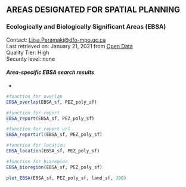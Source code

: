 ## **AREAS DESIGNATED FOR SPATIAL PLANNING**    

### **Ecologically and Biologically Significant Areas (EBSA)**    
Contact: <Liisa.Peramaki@dfo-mpo.gc.ca>  
Last retrieved on: January 21, 2021 from [Open Data](https://open.canada.ca/data/en/dataset/d2d6057f-d7c4-45d9-9fd9-0a58370577e0)  
Quality Tier: High  
Security level: none  

#### ***Area-specific EBSA search results***    

*
```r
#function for overlap
EBSA_overlap(EBSA_sf, PEZ_poly_sf)
```

```r
#function for report
EBSA_report(EBSA_sf, PEZ_poly_sf)
```

```r
#function for report url
EBSA_reporturl(EBSA_sf, PEZ_poly_sf)
```

```r
#function for location
EBSA_location(EBSA_sf, PEZ_poly_sf)
```

```r
#function for bioregion
EBSA_bioregion(EBSA_sf, PEZ_poly_sf)
```

```r
plot_EBSA(EBSA_sf, PEZ_poly_sf, land_sf, 300)
```
